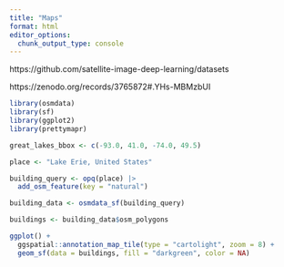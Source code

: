 ```yaml
---
title: "Maps"
format: html
editor_options: 
  chunk_output_type: console
---
```


https://github.com/satellite-image-deep-learning/datasets

https://zenodo.org/records/3765872#.YHs-MBMzbUI

```r
library(osmdata)
library(sf)
library(ggplot2)
library(prettymapr)
```

```r
great_lakes_bbox <- c(-93.0, 41.0, -74.0, 49.5) 

place <- "Lake Erie, United States"

building_query <- opq(place) |>
  add_osm_feature(key = "natural")

building_data <- osmdata_sf(building_query)
```

```r
buildings <- building_data$osm_polygons

ggplot() +
  ggspatial::annotation_map_tile(type = "cartolight", zoom = 8) +
  geom_sf(data = buildings, fill = "darkgreen", color = NA)

```
